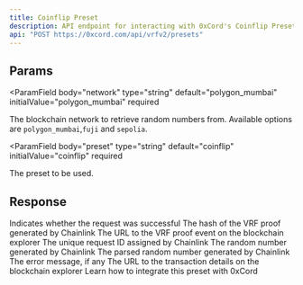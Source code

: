 ```yaml
---
title: Coinflip Preset
description: API endpoint for interacting with 0xCord's Coinflip Preset
api: "POST https://0xcord.com/api/vrfv2/presets"
---
```


## Params

<ParamField
  body="network"
  type="string"
  default="polygon_mumbai"
  initialValue="polygon_mumbai"
  required
>
  The blockchain network to retrieve random numbers from. Available options are
  `polygon_mumbai`,`fuji` and `sepolia`.
</ParamField>

<ParamField
  body="preset"
  type="string"
  default="coinflip"
  initialValue="coinflip"
  required
>
  The preset to be used.
</ParamField>

## Response

<ResponseField name="data" type="object">
  <ResponseField name="success" type="boolean">
    Indicates whether the request was successful
  </ResponseField>
  <ResponseField name="vrfv2Hash" type="string">
    The hash of the VRF proof generated by Chainlink
  </ResponseField>
  <ResponseField name="vrfv2EventHash" type="string">
    The URL to the VRF proof event on the blockchain explorer
  </ResponseField>
  <ResponseField name="requestId" type="string">
    The unique request ID assigned by Chainlink
  </ResponseField>
  <ResponseField name="result" type="string">
    The random number generated by Chainlink
  </ResponseField>
  <ResponseField name="parsedResult" type="string">
    The parsed random number generated by Chainlink
  </ResponseField>
  <ResponseField name="err" type="string">
    The error message, if any
  </ResponseField>
  <ResponseField name="url" type="string">
    The URL to the transaction details on the blockchain explorer
  </ResponseField>
</ResponseField>

<Card title="0xCord's preset Tutorial" href="/infrastructure/chainlink-presets">
  Learn how to integrate this preset with 0xCord
</Card>
